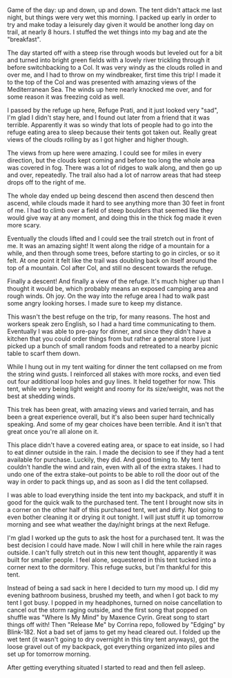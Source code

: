Game of the day: up and down, up and down. The tent didn't attack me last night,
but things were very wet this morning. I packed up early in order to try and
make today a leisurely day given it would be another long day on trail, at nearly
8 hours. I stuffed the wet things into my bag and ate the "breakfast".

<Stats
  gain="4969"
  garmin="11485966316"
  loss="3545"
  miles="10.94"
  steps="31974"
/>

The day started off with a steep rise through woods but leveled out for a
bit and turned into bright green fields with a lovely river trickling through
it before switchbacking to a Col. It was very windy as the clouds rolled in and over me,
and I had to throw on my windbreaker, first time this trip! I made it to the
top of the Col and was presented with amazing views of the Mediterranean Sea.
The winds up here nearly knocked me over, and for some reason it was freezing
cold as well.

I passed by the refuge up here, Refuge Prati, and it just looked very "sad",
I'm glad I didn't stay here, and I found out later from a friend that it was
terrible. Apparently it was so windy that lots of people had to go into the
refuge eating area to sleep because their tents got taken out. Really great
views of the clouds rolling by as I got higher and higher though.

The views from up here were amazing. I could see for miles in every direction,
but the clouds kept coming and before too long the whole area was covered in fog.
There was a lot of ridges to walk along, and then go up and over, repeatedly. The
trail also had a lot of narrow areas that had steep drops off to the right of me.

The whole day ended up being descend then ascend then descend then ascend,
while clouds made it hard to see anything more than 30 feet in front of me.
I had to climb over a field of steep boulders that seemed like they would give
way at any moment, and doing this in the thick fog made it even more scary.

Eventually the clouds lifted and I could see the trail stretch out in front of me.
It was an amazing sight! It went along the ridge of a mountain for a while, and
then through some trees, before starting to go in circles, or so it felt. At one
point it felt like the trail was doubling back on itself around the top of a
mountain. Col after Col, and still no descent towards the refuge.

Finally a descent! And finally a view of the refuge. It's much higher up than
I thought it would be, which probably means an exposed camping area and rough
winds. Oh joy. On the way into the refuge area I had to walk past some angry
looking horses. I made sure to keep my distance.

This wasn't the best refuge on the trip, for many reasons. The host and workers
speak zero English, so I had a hard time communicating to them. Eventually I was
able to pre-pay for dinner, and since they didn't have a kitchen that you could
order things from but rather a general store I just picked up a bunch of small
random foods and retreated to a nearby picnic table to scarf them down.

While I hung out in my tent waiting for dinner the tent collapsed on me from
the string wind gusts. I reinforced all stakes with more rocks, and even tied
out four additional loop holes and guy lines. It held together for now. This
tent, while very being light weight and roomy for its size/weight, was not the
best at shedding winds.

This trek has been great, with amazing views and varied terrain, and has been
a great experience overall, but it's also been super hard technically speaking.
And some of my gear choices have been terrible. And it isn't that great once
you're all alone on it.

This place didn't have a covered eating area, or space to eat inside, so I had
to eat dinner outside in the rain. I made the decision to see if they had a
tent available for purchase. Luckily, they did. And good timing to. My tent
couldn't handle the wind and rain, even with all of the extra stakes. I had to
undo one of the extra stake-out points to be able to roll the door out of the
way in order to pack things up, and as soon as I did the tent collapsed.

I was able to load everything inside the tent into my backpack, and stuff it in
good for the quick walk to the purchased tent. The tent I brought now sits in a
corner on the other half of this purchased tent, wet and dirty. Not going to
even bother cleaning it or drying it out tonight. I will just stuff it up
tomorrow morning and see what weather the day/night brings at the next Refuge.

I'm glad I worked up the guts to ask the host for a purchased tent. It was the
best decision I could have made. Now I will chill in here while the rain rages
outside. I can't fully stretch out in this new tent thought, apparently it was
built for smaller people. I feel alone, sequestered in this tent tucked into a
corner next to the dormitory. This refuge sucks, but I'm thankful for this tent.

Instead of being a sad sack in here I decided to turn my mood up. I did my
evening bathroom business, brushed my teeth, and when I got back to my tent I
got busy. I popped in my headphones, turned on noise cancellation to cancel out
the storm raging outside, and the first song that popped on shuffle was "Where
Is My Mind" by Maxence Cyrin. Great song to start things off with! Then "Release
Me" by Corrina repo, followed by "Edging" by Blink-182. Not a bad set of jams to
get my head cleared out. I folded up the wet tent (it wasn't going to dry
overnight in this tiny tent anyways), got the loose gravel out of my backpack,
got everything organized into piles and set up for tomorrow morning.

After getting everything situated I started to read and then fell asleep.
